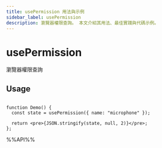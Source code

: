 ```yaml
---
title: usePermission 用法與示例
sidebar_label: usePermission
description: 瀏覽器權限查詢。 本文介紹其用法、最佳實踐與代碼示例。
---
```

# usePermission

瀏覽器權限查詢

## Usage

```tsx live

function Demo() {
  const state = usePermission({ name: "microphone" });

  return <pre>{JSON.stringify(state, null, 2)}</pre>;
};

```

%%API%%